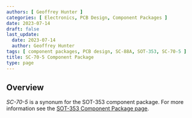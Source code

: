 ```yaml
---
authors: [ Geoffrey Hunter ]
categories: [ Electronics, PCB Design, Component Packages ]
date: 2023-07-14
draft: false
last_update:
  date: 2023-07-14
  author: Geoffrey Hunter
tags: [ component packages, PCB design, SC-88A, SOT-353, SC-70-5 ]
title: SC-70-5 Component Package
type: page
---
```



## Overview

_SC-70-5_ is a synonum for the SOT-353 component package. For more information see the [SOT-353 Component Package page](/pcb-design/component-packages/sod-353-component-package/).
